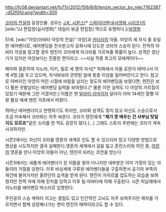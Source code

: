 http://fc08.deviantart.net/fs71/i/2012/156/8/8/tenzin_vector_by_mkc7162387-d52f0fd.png?width=300

[[코라의 전설]]의 등장인물. 성우는 [[J.K. 시몬스]][* [[스파이더맨(실사영화 시리즈)]]의 [wiki:"JJ 편집장(실사영화)" 데일리 뷰글 편집장] 역으로 유명하다.]/[[설영범]]

51세. [wiki:"아앙(아바타 아앙의 전설)" 아앙]과 [[카타라]]의 아들. 아앙의 세 자식 중 유일한 에어벤더로, 에어벤딩을 전수받고자 공화시에 당도한 코라의 스승이 된다. 전작의 아바타 각성을 참고할 경우 텐진이 코라에게 차크라를 가르쳐줄 확률이 높다. 성격은 장난기가 있지만 아앙보다는 진중한 편이라고. ~~사실 작중 최고의 모에캐이다~~

페마와 결혼하여 지노라, 이키, 밀로 세 명의 자식[* 10화에서 아들 로한이 태어나서 이제 4명.]을 두고 있으며, 자식바보라 관련된 일에 종종 이성을 잃어버린다고 한다. 참고로 아버지인 아앙이 어린 시절에 바람을 날리는 정도의 에어벤딩을 보였다면, 텐진은 보다 훨씬 끗발날리는 에어벤딩 실력을 보여줬다.[* 물론 이런 실력도 다 아앙의 가르침이 있었기 때문에 그런 거겠지만.] 이름은 현 [[달라이 라마]]이자 달라이 라마 14세인 잠펠 아왕 롭상 예셰 뗀진 갸초에서 따왔다.

뛰어난 에어벤더이고 현명하기도 하지만, 코라와 성격도 맞지 않고 자신도 스승으로서 조금 미숙해서 코라와는 자주 싸운다. 코라가 텐진에게 '''"제가 못 배우는 건 사부님 탓일지도 모르죠"'''같은 소리를 한 적도 굉장히 많다.(...) 그래도 스토리 후반에는 코라가 계속 사과하지만.

시즌2에서는 자신이 코라를 영혼의 세계로 인도 할 수 있으리라 믿고 다양한 방법으로 명상을 시도하지만 결국 실패한다.영혼의 세계에서 길을 잃고 혼란스러워 하던 중, [[아앙]]의 영혼을 만나 아앙의 아들이 아닌, 텐진이 되라는 조언을 받는다

시즌3애서는 새롭게 에어벤더가 된 이들을 찾아 다니지만 대부분은 이미 가정이 있는 자들이라 거절을 당한다. 이후 바싱세에 구류된 에어벤더들을 구출하면서 공기의 부족의 재건에 들어가지만 홍련단의 습격을 받게 된다. 텐진이 자히르를 압도하는 모습을 보여줬지만 전력 차에 의해 린치를 당하고 이후 팀 아바타에 의해 구출된다. 시즌 피날레에서 지노라를 에어벤딩 마스터로 임명한다.

주인공의 스승 캐릭터 치고는 결점도 있고 인간적인 고뇌도 자주 보여주지만 제자를 가르치면서 함께 성장해나가는 면이 텐진의 매력이라고도 할 수 있다.
